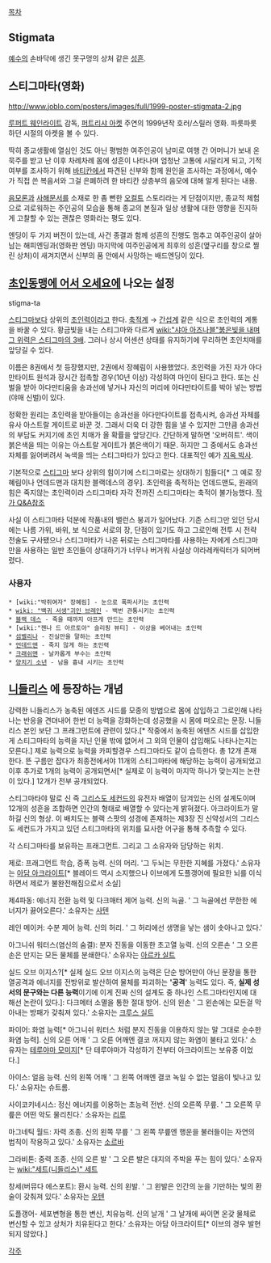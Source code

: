 [[목차]]
== Stigmata ==
[[예수]]의 손바닥에 생긴 못구멍의 상처 같은 [[성흔]].

== 스티그마타(영화) ==
http://www.joblo.com/posters/images/full/1999-poster-stigmata-2.jpg

[[루퍼트 웨인라이트]] 감독, [[퍼트리샤 아켓]] 주연의 1999년작 호러/스릴러 영화. 파릇파릇하던 시절의 아켓을 볼 수 있다.

딱히 종교생활에 열심인 것도 아닌 평범한 여주인공이 남미로 여행 간 어머니가 보내 온 묵주를 받고 난 이후 차례차례 몸에 성흔이 나타나며 엄청난 고통에 시달리게 되고, 기적 여부를 조사하기 위해 [[바티칸]]에서 파견된 신부와 함께 원인을 조사하는 과정에서, 예수가 직접 쓴 복음서와 그걸 은폐하려 한 바티칸 상층부의 음모에 대해 알게 된다는 내용.

[[음모론]]과 [[사해문서]]를 소재로 한 좀 뻔한 [[오컬트]] 스토리라는 게 단점이지만, 종교적 체험으로 괴로워하는 주인공의 모습을 통해 종교의 본질과 일상 생활에 대한 영향을 진지하게 고찰할 수 있는 괜찮은 영화라는 평도 있다.

엔딩이 두 가지 버전이 있는데, 사건 종결과 함께 성흔의 진행도 멈추고 여주인공이 살아 남는 해피엔딩과(영화판 엔딩) 마지막에 여주인공에게 최후의 성흔(옆구리를 창으로 찔린 상처)이 새겨지면서 신부의 품 안에서 사망하는 배드엔딩이 있다.

== [[초인동맹에 어서 오세요]]에 나오는 설정 ==
stigma-ta

[[스티그마]]보다 상위의 [[초인력]]이라고 한다. [[축적계]] → [[간섭계]] 같은 식으로 초인력의 계통을 바꿀 수 있다. 황금빛을 내는 스티그마와 다르게 [[wiki:"샤아 아즈나블"붉은빛을 내며 그 위력은 스티그마의 3배]]. 그러나 상시 어센션 상태를 유지하기에 무리하면 초인치매를 앞당길 수 있다.

이름은 8권에서 첫 등장했지만, 2권에서 장혜림이 사용했었다. 초인력을 가진 자가 아다만타이트 원석과 장시간 접촉할 경우(10년 이상) 각성하여 마인이 된다고 한다. 또는 신벌을 받아 아다만티움을 송과선에 넣거나 자신의 머리에 아다만타이트를 박아 넣는 방법(야매 신벌)이 있다.

정확한 원리는 초인력을 받아들이는 송과선을 아다만다이트를 접촉시켜, 송과선 자체를 유사 아스트랄 게이트로 바꾼 것. 그래서 더욱 더 강한 힘을 낼 수 있지만 그만큼 송과선의 부담도 커지기에 초인 치매가 올 확률을 앞당긴다. 간단하게 말하면 '오버히트'. 색이 붉은색을 띄는 이유는 아스트랄 게이트가 붉은색이기 때문. 하지만 그 중에서도 송과선 자체를 잃어버려서 녹색을 띄는 스티그마타가 있다고 한다. 대표적인 예가 [[지옥 박사]].

기본적으로 [[스티그마]] 보다 상위의 힘이기에 스티그마로는 상대하기 힘들다[* 그 예로 장혜림이나 언데드맨과 대치한 블랙데스의 경우]. 초인력을 축적하는 언데드맨도, 원래의 힘은 죽지않는 초인력이라 스티그마타 자각 전까진 스티그마타는 축적이 불가능했다. [http://nextneo81.egloos.com/2674776 작가 Q&A참조]

사실 이 스티그마타 덕분에 작품내의 밸런스 붕괴가 일어났다. 기존 스티그만 있던 당시에는 나름 가위, 바위, 보 식으로 서로의 장, 단점이 있기도 하고 그로인해 전투 시 전략전술도 구사됐으나 스티그마타가 나온 뒤로는 스티그마타를 사용하는 자에게 스티그마만을 사용하는 일반 초인들이 상대하기가 너무나 버거워 사실상 야라레캐릭터가 되어버렸다.

=== 사용자 ===
 * [wiki:"박쥐여자" 장혜림] - 눈으로 폭파시키는 초인력
 * [[wiki: "백귀 서생"괴인 브레인]] - 백번 관통시키는 초인력
 * [[블랙 데스]] - 죽을 때까지 아프게 만드는 초인력
 * [wiki:"젠나 드 아르토아" 슬리핑 뷰티] - 이상을 베어내는 초인력
 * [[섬벨리나]] - 진실만을 말하는 초인력
 * [[언데드맨]] - 죽지 않게 하는 초인력
 * [[크래쉬맨]] - 날카롭게 부수는 초인력
 * [[양치기 소년]] - 남을 흉내 시키는 초인력
== [[니들리스]] 에 등장하는 개념 ==
강력한 니들리스가 농축된 에덴즈 시드를 모종의 방법으로 몸에 삽입하고 그로인해 나타나는 반응을 견뎌내어 한번 더 능력을 강화하는데 성공했을 시 몸에 떠오르는 문장. 니들리스 본인 보단 그 프래그먼트에 관련이 있다.[* 작중에서 농축된 에덴즈 시드를 삽입한 게 스티그마타의 능력을 지닌 인물 밖에 없어서 그 외의 인물이 삽입해도 나타나는지는 모른다.] 제로 능력으로 능력을 카피할경우 스티그마타도 같이 습득한다. 총 12개 존재한다. 뜬 구름만 잡다가 최종전에서야 11개의 스티그마타에 해당하는 능력이 공개되었고 이후 추가로 1개의 능력이 공개되면서[* 실제로 이 능력이 마지막 하나가 맞는지는 논란이 있다.] 12개가 전부 공개되었다.

스티그마타야 말로 신 즉 [[그리스도 세컨드]]의 유전자 배열이 담겨있는 신의 설계도이며 12개의 성흔을 조합하면 인간의 형태로 배열할 수 있다는게 밝혀졌다. 아크라이트가 말하길 신의 형상. 이 배치도는 블랙 스팟의 성경에 존재하는 제3장 진 신약성서의 그리스도 세컨드가 가지고 있던 스티그마타의 위치를 묘사한 어구을 통해 추측할 수 있다. 

각 스티그마타를 보유하는 프래그먼트. 그리고 그 소유자와 담당하는 위치.

제로: 프래그먼트 학습, 증폭 능력. 신의 머리. '그 두뇌는 무한한 지혜를 가졌다.' 소유자는 [[아담 아크라이트]][* 블레이드 역시 소지했으나 이브에게 도플갱어에 필요한 뇌를 이식하면서 제로가 불완전해짐으로서 소실]

제4파동: 에너지 전환 능력 및 다크매터 제어 능력. 신의 늑골. ' 그 늑골에선 무한한 에너지가 끓어오른다.' 소유자는 [[사텐]]

레인 메이커: 수분 제어 능력. 신의 허리. ' 그 허리에선 생명을 낳는 샘이 솟아나고 있다.'

아그니쉬 워터스(염신의 숨결): 분자 진동을 이동한 초고열 능력. 신의 오른손 ' 그 오른손은 만지는 모든 물체를 분쇄한다.' 소유자는 [[아르카 실트]]

실드 오브 이지스?[* 실제 실드 오브 이지스의 능력은 단순 방어만이 아닌 문장을 통한 열공격과 에너지를 전방위로 발산하여 물체를 파괴하는 ''''공격'''' 능력도 있다. 즉, '''실제 성서의 문구와는 다른 능력'''이기에 이게 진짜 신의 설계도 중 하나인 스트그마타인지에 대해선 논란이 있다.]: 다크메터 소멸을 통한 절대 방어. 신의 왼손 ' 그 왼손에는 모든걸 막아내는 방패가 갖춰져 있다.' 소유자는 [[크루스 실트]]

파이어: 화염 능력[* 아그니쉬 워터스 처럼 분지 진동을 이용하지 않는 말 그대로 순수한 화염 능력]. 신의 오른 어깨 ' 그 오른 어깨엔 결코 꺼지지 않는 화염이 불타고 있다.' 소유자는 [[테루야마 모미지]][* 단 테루야마가 각성하기 전부터 아크라이트는 보유중 이었다.]

아이스: 얼음 능력. 신의 왼쪽 어깨 ' 그 왼쪽 어깨엔 결코 녹일 수 없는 얼음이 빛나고 있다.' 소유자는 슈트롬.

사이코키네시스: 정신 에너지를 이용하는 초능력 전반. 신의 오른쪽 무릎. ' 그 오른쪽 무릎은 어떤 악도 물리친다.' 소유자는 [[리루]]

마그네틱 월드: 자력 조종. 신의 왼쪽 무릎 ' 그 왼쪽 무릎엔 행운을 불러들이는 자연의 법칙이 작용하고 있다.' 소유자는 [[소르바]]

그라비톤: 중력 조종. 신의 오른 발 ' 그 오른 발은 대지의 주박을 푸는 힘이 있다.' 소유자는 [[wiki:"세트(니들리스)" 세트]]

창세(버뮤다 에스포트): 환시 능력. 신의 왼발. ' 그 왼발은 인간의 눈을 기만하는 빛의 환술이 갖춰져 있다.' 소유자는 [[우텐]]

도플갱어- 세포변형을 통한 변신, 치유능력. 신의 날개 ' 그 날개에 싸이면 온갖 물체로 변신할 수 있고 상처가 치유된다고 한다.' 소유자는 아담 아크라이트[* 이브의 경우 발현되지 않았다.]

[[각주]]
